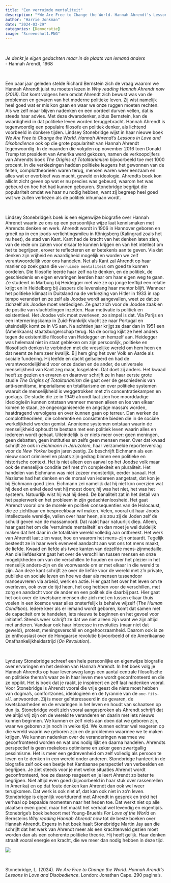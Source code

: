 ```yaml
---
title: "Een verruimde mentaliteit"
description: "*We Are Free to Change the World. Hannah Ahrendt's Lessons in Love & Disobedience* is een nieuwe en eigenwijze biografie over Hannah Ahrendt van Lyndsey Stonebridge. Het gaat in op een aantal centrale filosofische en politieke thema's waar Hannah Arendt in haar leven mee wordt geconfronteerd en waarover ze schrijft. Stonebridge is met Ahrendt in gesprek en trekt het verhaal op bepaalde momenten naar het heden toe. Het boek behoort tot een van de beste boeken over Hannah Ahrendt."
author: "Harrie Jonkman"
date: "2024-03-29"
categories: [Democratie]
image: "Screenshot1.PNG"
---
```


<br>

*Je denkt je eigen gedachten maar in de plaats van iemand anders*\
- Hannah Arendt, 1968

<br>

Een paar jaar geleden stelde Richard Bernstein zich de vraag waarom we Hannah Ahrendt juist nu moeten lezen in *Why reading Hannah Ahrendt now (2018)*. Dat komt volgens hem omdat Ahrendt zich bewust was van de problemen en gevaren van het moderne politieke leven. Zij wist namelijk heel goed wat er mis kon gaan en waar we onze ruggen moeten rechten. Als we zelf maar blijven nadenken en een oordeel durven vellen, dat is steeds haar advies. Met deze dwarsdenker, aldus Bernstein, kan de waardigheid in dat politieke leven worden teruggebracht. Hannah Ahrendt is tegenwoordig een populaire filosofe en politiek denker, als lichtend voorbeeld in donkere tijden. 
Lindsey Stonebridge wijst in haar nieuwe boek *We Are Free to Change the World. Hannah Ahrendt’s Lessons in Love and Disobedience* ook op die grote populariteit van Hannah Ahrendt tegenwoordig. In de maanden die volgden op november 2016 toen Donald Trump tot president van Amerika werd gekozen, namen de verkoopcijfers van Ahrendts boek *The Origins of Totalitarianism* bijvoorbeeld toe met 1000 procent. In die verkiezingen hadden politieke leugens het gewonnen van de feiten, complottheorieën waren terug, mensen waren weer eenzaam en alles wat er overbleef was macht, geweld en ideologie. Ahrendts boek kon allicht zicht geven op wat er nu precies was gebeurd, waarom het was gebeurd en hoe het had kunnen gebeuren. Stonebridge begrijpt die populariteit omdat we haar nu nodig hebben, want zij begreep heel goed wat we zullen verliezen als de politiek inhumaan wordt.

<br>

Lindsey Stonebridge’s boek is een eigenwijze biografie over Hannah Ahrendt waarin ze ons op een persoonlijke wijze laat kennismaken met Ahrendts denken en werk. Ahrendt wordt in 1906 in Hannover geboren en groeit op in een joods-verlichtingsmileu in Königsberg (Kalingrad zoals het nu heet), de stad van Kant. Kant had de kracht van het denken laten zien, van de rede om zaken voor elkaar te kunnen krijgen en van het intellect om het te begrijpen, erover te reflecteren en er betekenis aan te geven. Via dat denken zijn vrijheid en waardigheid mogelijk en worden we zelf verantwoordelijk voor ons handelen. Net als Kant zal Ahrendt op haar manier op zoek gaan die `verruimde mentaliteit` om goed te kunnen oordelen. Die filosofie leerde haar zelf na te denken, en de politiek, de geschiedenis en eigen ervaringen leerden haar om haar eigen weg te gaan.  Ze studeert in Marburg bij Heidegger met wie ze op jonge leeftijd een relatie krijgt en in Heidelberg bij Jaspers die levenslang haar mentor blijft. Wanneer het politieke klimaat in Duitsland na de verkiezing van Hitler in 1933 in rap tempo verandert en ze zelf als Joodse wordt aangevallen, weet ze dat ze zichzelf als Joodse moet verdedigen. Ze gaat zich voor de Joodse zaak en de positie van vluchtelingen inzetten. Haar motivatie is politiek en existentieel. Het Joodse volk moet overleven, zo simpel is dat. Via Parijs en een interneringskamp in Zuid-Frankrijk vlucht ze naar Portugal en uiteindelijk komt ze in VS aan. Na achttien jaar krijgt ze daar dan in 1951 een (Amerikaans) staatsburgerschap terug. 
Na de oorlog kijkt ze heel anders tegen de existentiële filosofie van Heidegger en hemzelf aan. Heidegger was helemaal niet in staat gebleken om zijn persoonlijk, politieke en filosofisch denken te verbinden met die vreselijke wereld om hem heen en dat neemt ze hem zeer kwalijk. Bij hem ging het over Volk en Aarde als sociale fundering. Hij leefde en dacht geïsoleerd en had de verantwoordelijkheid voor onze daden en de ander, de universele menselijkheid van Kant zeg maar, losgelaten. Dat doet zij anders. 
Het kwaad heeft ze gezien en ervaren en daarover schrijft ze in haar eerste grote studie *The Origins of Totalitarianism* die gaat over de geschiedenis van anti-semitisme, imperialisme en totalitarisme en over politieke systemen waaruit de menselijkheid is weggetrokken met z’n concentratiekampen en goelags. De studie die ze in 1949 afrondt laat zien hoe moorddadige ideologieën kunnen ontstaan wanneer mensen alleen en los van elkaar komen te staan, ze ongeorganiseerde en angstige massa’s worden, haatdragend vervolgens en over kunnen gaan op terreur. Dan werken de complottheorieën, die coherentie en consistentie bieden die in de sociale werkelijkheid worden gemist. Anonieme systemen ontstaan waarin de menselijkheid ophoudt te bestaan met een politiek leven waarin alles en iedereen wordt gehaat. Uiteindelijk is er niets meer over: geen meningen, geen debatten, geen instituties en zelfs geen mensen meer. Over dat kwaad schrijft ze ook in *Eichmann in Jeruzalem*, haar verzamelde reporterverslag voor de *New Yorker* begin jaren zestig. Ze beschrijft Eichmann als een nieuw soort crimineel en plaats zijn gedrag binnen een politieke en historische context. Het is niet alleen een aanval op het Joodse volk maar ook de menselijke conditie zelf met z’n complexiteit en pluraliteit. Het handelen van Eichmann was niet zozeer monsterlijk, eerder banaal. Het Nazisme had het denken en de moraal van iedereen aangetast, dat kon je bij Eichmann goed zien. Eichmann zei namelijk dat hij niet kon overzien wat hij deed en enkel deed wat hij moest doen; hij was het niet, het was het systeem. Natuurlijk wist hij wat hij deed. De banaliteit zat in het detail van het papierwerk en het probleem in zijn gedachtenloosheid. Het gaat Ahrendt vooral om de morele en politiek consequenties van de Holocaust, die ze zichtbaar en bespreekbaar wil maken. Velen, vooral uit haar Joods intellectuele wereldje, vallen over haar heen, als zou zij de Joden zelf de schuld geven van de massamoord. Dat raakt haar natuurlijk diep. Alleen, haar gaat het om die ‘verruimde mentaliteit’ en dan moet je wel duidelijk maken dat het daar in de totalitaire wereld volledig aan ontbreekt. 
Het werk van Ahrendt laat zien waar, hoe en waarom het mens-zijn ontaardt. Tegelijk besteedt ze in haar werk evenveel aandacht aan wat ons tot mens maakt, de liefde. Kwaad en liefde als twee kanten van dezelfde mens-zijnmedaille. Aan die liefdeskant gaat het over de verschillen tussen mensen en onze mogelijkheden om van die verschillen te houden en over het plezier in het menselijk anders-zijn en de voorwaarde om er met elkaar in die wereld te zijn. Aan deze kant schrijft ze over de liefde voor de wereld met z’n private, publieke en sociale leven en hoe we daar als mensen tussendoor manoeuvreren via arbeid, werk en actie. Hier gaat het over het leven om te overleven, ook over de tijd heen, het oog hebben voor de verschillen, met zorg en aandacht voor de ander en een politiek die daarbij past. Hier gaat het ook over de kwetsbare mensen die zich met en tussen elkaar thuis voelen in een kosmos waar alles onsterfelijk is behalve wijzelf (*The Human Condition*). Iedere keer als er iemand wordt geboren, komt dat samen met de capaciteit om te handelen, iets nieuws te beginnen en het gevoel voor initiatief. Steeds weer schrijft ze dat we niet alleen zijn want we zijn altijd met anderen. Vandaar ook haar interesse in revoluties (maar niet dat geweld), protest, meningsverschil en ongehoorzaamheid. Daarom ook is ze zo enthousiast over de Hongaarse revolutie bijvoorbeeld of de Amerikaanse Onafhankelijkheidsstrijd (*On Revolution*).  

<br>

Lyndsey Stonebridge schreef een hele persoonlijke en eigenwijze biografie over ervaringen en het denken van Hannah Ahrendt. In het boek volg je Hannah Ahrendts op haar levensweg langs een aantal centrale filosofische en politieke thema’s waar ze in haar leven mee wordt geconfronteerd en die ze oppikt. Het is boek dat je raakt, je inspireert en zelf laat nadenken vooral. Voor Stonebridge is Ahrendt vooral die vrije geest die niets moet hebben van dogma’s, comfortzones, ideologieën en de tyrannie van de `one-fits-all` antwoorden. Zij is meer geïnteresseerd in de gevaren, de kwetsbaarheden en de ervaringen in het leven en houdt van schaatsen op dun ijs. Stonebridge voelt zich vooral aangesproken als Ahrendt schrijft dat we altijd vrij zijn om de wereld te veranderen en daarin met iets nieuws kunnen beginnen. We kunnen er zelf niets aan doen dat we geboren zijn, waar we geboren zijn noch in welke tijd. We kunnen echter wel reageren op die wereld waarin we geboren zijn en de problemen waarmee we te maken krijgen. We kunnen nadenken over de veranderingen waarmee we geconfronteerd worden en wat ons nodig lijkt en daarna handelen. Ahrendts perspectief is geen roekeloos optimisme en zeker geen zwartgallig pessimisme. Het is meer een gedrevenheid om zelf volledig als persoon te leven en te denken in een wereld onder anderen. Stonebridge hanteert in de biografie zelf ook een beetje het Kantiaanse perspectief van verbeelden en begrijpen. Je ziet steeds voor je met welke situaties Ahrendt wordt geconfronteerd, hoe ze daarop reageert en je leert Ahrendt zo beter te begrijpen. Niet altijd even goed (bijvoorbeeld in haar stuk over rassenrellen in Amerika) en op dat foute denken kan Ahrendt dan ook wel weer terugkomen. Dat werk is ook niet af, dat kan ook niet in zo’n leven. Stonebridge is eigenlijk voortdurend met Ahrendt in gesprek en trekt het verhaal op bepaalde momenten naar het heden toe. Dat werkt niet op alle plaatsen even goed, maar het maakt het verhaal wel levendig en eigentijds. Stonebrige’s boek behoort met Young-Bruehls *For Love of the World* en Bernsteins *Why reading Hannah Ahrendt now* tot de beste boeken over Hannah Ahrendt. 
Ergens in het boek haalt Stonebridge Martin Jay aan die schrijft dat het werk van Ahrendt meer als een krachtenveld gezien moet worden dan als een coherente politieke theorie. Hij heeft gelijk. Haar denken straalt vooral energie en kracht,
 die we meer dan nodig hebben in deze tijd.

![](Screenshot1.png)

<br>

Stonebridge, L. (2024). *We Are Free to Change the World. Hannah Arendt’s Lessons in Love and Disobedience*. London: Jonathan Cape. 290 pagina’s.
